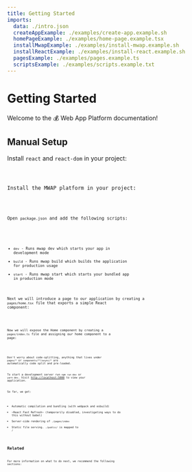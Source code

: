 ```yaml
---
title: Getting Started
imports:
  data: ./intro.json
  createAppExample: ./examples/create-app.example.sh
  homePageExample: ./examples/home-page.example.tsx
  installMwapExample: ./examples/install-mwap.example.sh
  installReactExample: ./examples/install-react.example.sh
  pagesExample: ./examples/pages.example.ts
  scriptsExample: ./examples/scripts.example.txt
---
```


# Getting Started

Welcome to the 💰 Web App Platform documentation!

## Manual Setup

Install `react` and `react-dom` in your project:

<Code language="git" code={installReactExample} />

Install the MWAP platform in your project:

<Code language="git" code={installMwapExample} />

Open `package.json` and add the following scripts:

<Code language="json" code={scriptsExample} />

- `dev` - Runs mwap dev which starts your app in development mode
- `build` - Runs mwap build which builds the application for production usage
- `start` - Runs mwap start which starts your bundled app in production mode

Next we will introduce a page to our application by creating a `pages/home.tsx` file that exports a simple React component:

<Code language="tsx" code={homePageExample} />

Now we will expose the Home component by creating a `pages/index.ts` file and assigning our home component to a page:

<Code language="tsx" code={pagesExample} />

Don't worry about code-splitting, anything that lives under `pages/*` or `components/**/async/*` are automatically code split and pre-loaded.

To start a development server run `npm run dev` or `yarn dev`. Visit [http://localhost:5000](http://localhost:5000) to view your application.

So far, we get:

- Automatic compilation and bundling (with webpack and esbuild)
- ~React Fast Refresh~ (temporarily disabled, investigating ways to do this without babel)
- Server-side rendering of `./pages/index`
- Static file serving. `./public/` is mapped to `/`

## Related

For more information on what to do next, we recommend the following sections:

<ComponentsRenderer components={data.components} />
